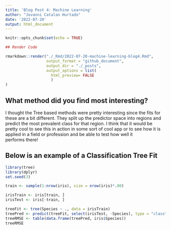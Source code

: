```yaml
---
title: 'Blog Post 4: Machine Learning'
author: "Jovanni Catalan Hurtado"
date: '2022-07-20'
output: html_document
---
```


```r
knitr::opts_chunk$set(echo = TRUE)
```
```r
## Render Code

rmarkdown::render("./_Rmd/2022-07-20-machine-learning-blog4.Rmd", 
                  output_format = "github_document",
                  output_dir = "./_posts",
                  output_options = list(
                    html_preview= FALSE
                    )
)  
```

## What method did you find most interesting?

I thought the Tree based methods were pretty interesting since the fits for these are a bit different. They split up the predictor space into regions and predict the most prevalent class for that region. I think that it would be pretty cool to see this in action in some sort of cool app or to see how it is applied in a field or profession and be able to test how well it  
performs there!




## Below is an example of a Classification Tree Fit
```r
library(tree)
library(dplyr)
set.seed(3)

train <- sample(1:nrow(iris), size = nrow(iris)*.80)

irisTrain <- iris[train, ]
irisTest <- iris[-train, ]

treeFit <- tree(Species ~ ., data = irisTrain)
treePred <- predict(treeFit, select(irisTest, -Species), type = "class")
treeRMSE <- table(data.frame(treePred, iris$Species))
treeRMSE

```
